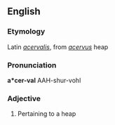 ==English==

===Etymology===
Latin ''[[acervalis]]'', from ''[[acervus]]'' heap

===Pronunciation===
'''a*cer-val'''
AAH-shur-vohl

===Adjective===
{{infl|en|adjective}}

# {{obsolete}} Pertaining to a heap